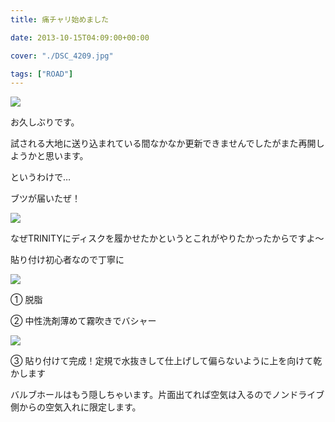 ---
title: 痛チャリ始めました

date: 2013-10-15T04:09:00+00:00

cover: "./DSC_4209.jpg"

tags: ["ROAD"]
---

![ ](./DSC_4209.jpg)

お久しぶりです。

試される大地に送り込まれている間なかなか更新できませんでしたがまた再開しようかと思います。

というわけで…

ブツが届いたぜ！

![ ](./DSC_4210.jpg)

なぜTRINITYにディスクを履かせたかというとこれがやりたかったからですよ～

貼り付け初心者なので丁寧に

![ ](./DSC_4214.jpg)

① 脱脂

② 中性洗剤薄めて霧吹きでバシャー

![ ](./DSC_4215.jpg)

③ 貼り付けて完成！定規で水抜きして仕上げして偏らないように上を向けて乾かします

バルブホールはもう隠しちゃいます。片面出てれば空気は入るのでノンドライブ側からの空気入れに限定します。
